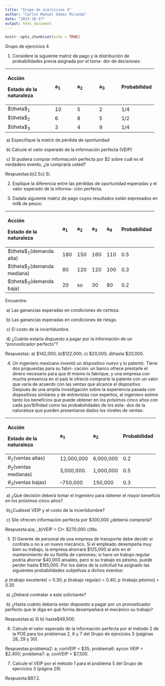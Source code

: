 ```yaml
---
title: "Grupo de ejercicios 4"
author: "Carlos Manuel Gómez Miranda"
date: "2023-10-17"
output: html_document
---
```


```r
knitr::opts_chunk$set(echo = TRUE)
```

Grupo de ejercicios 4

1.  Considere la siguiente matriz de pago y la distribución de probabilidades previa asignada por el toma- dor de decisiones:

+-------------------------+-----------+-----------+-----------+--------------+
| Acción                  | a~1~      | a~2~      | a~3~      | Probabilidad |
|                         |           |           |           |              |
| Estado de la naturaleza |           |           |           |              |
+:========================+:==========+:==========+:==========+:=============+
| \$\\theta\$~1~          | 10        | 5         | 2         | 1/4          |
+-------------------------+-----------+-----------+-----------+--------------+
| \$\\theta\$~2~          | 6         | 8         | 5         | 1/2          |
+-------------------------+-----------+-----------+-----------+--------------+
| \$\\theta\$~3~          | 3         | 4         | 9         | 1/4          |
+-------------------------+-----------+-----------+-----------+--------------+

 a) Especifique la matriz de pérdida de oportunidad

 b) Calcule el valor esperado de la información perfecta (VEIP)

 c) Si pudiera comprar mformacxón perfecta por \$2 sobre cuál es el verdadero evento, ¿la compraría usted?

Respuestas:b)2.5c) Sí.

2.  Explique la diferencia entre las pérdidas de oportunidad esperadas y el valor esperado de la informa- ción perfecta.

3.  Dadala siguiente matriz de pago cuyos resultados están expresados en mil& de pesos:

+---------------------------------+--------+--------+--------+--------+--------------+
| Acción                          | a~1~   | a~2~   | a~3~   | a~4~   | Probabilidad |
|                                 |        |        |        |        |              |
| Estado de la naturaleza         |        |        |        |        |              |
+:================================+:=======+:=======+:=======+:=======+:=============+
| \$\\theta\$~1~(demanda alta)    | 180    | 150    | 160    | 110    | 0.5          |
+---------------------------------+--------+--------+--------+--------+--------------+
| \$\\theta\$~2~(demanda mediana) | 80     | 120    | 120    | 100    | 0.3          |
+---------------------------------+--------+--------+--------+--------+--------------+
| \$\\theta\$~3~(demanda baja)    | 20     | so     | 30     | 80     | 0.2          |
+---------------------------------+--------+--------+--------+--------+--------------+

Encuentre:

 a) Las ganancias esperadas en condiciones de certeza.

 b) Las ganancias esperadas en condiciones de riesgo.

 c) El costo de la incertidumbre.

 d) ¿Cuánto estaría dispuesto a pagar por la información de un "pronosticador perfecto"?

Respuestas: a) \$142,000; b)\$122,000; c) \$20,000; d)hasta \$20,000.

4.  Un ingeniero mexicano inventó un dispositivo nuevo y lo patentó. Tiene dos propuestas para su fabri- cación: un banco ofrece prestarle el dinero necesario para que él mismo lo fabrique, y una empresa con mucha presencia en el país le ofreció comprarle la patente con un valor que varía de acuerdo con las ventas que alcance el dispositivo. Después de una amplia investigación sobre la experiencia pasada con dispositivos similares y de entrevistas con expertos, el ingeniero estimó tanto los beneficios que puede obtener en los próximos cinco años con cada pos1b1hdad como las probabxhdades de los esta- dos de la naturaleza que pueden presentarse dados los niveles de ventas:

+------------------------------+--------------+--------------+--------------+
| Acción                       | a~1~         | a~2~         | Probabilidad |
|                              |              |              |              |
| Estado de la naturaleza      |              |              |              |
+:=============================+:=============+:=============+:=============+
| $\theta$~1~(ventas altas)    | 12,000,000   | 6,000,000    | 0.2          |
+------------------------------+--------------+--------------+--------------+
| $\theta$~2~(ventas medianas) | 3,000,000.   | 1,000,000    | 0.5          |
+------------------------------+--------------+--------------+--------------+
| $\theta$~3~(ventas bajas)    | --750,000    | 150,000      | 0.3          |
+------------------------------+--------------+--------------+--------------+

 a) ¿Qué decisión deberá tomar el ingeniero para obtener el mayor beneficio en los próximos cinco años?

 b)¿Cuálesel VEIP y el costo de la incertidumbre?

 c) Sile ofrecen información perfecta por \$300,000 ¿debería comprarla?

Respuesta:a)a; \_b)VEIP = CI= \$270,000 c)No.

5.  El Gerente de personal de una empresa de transporte debe decidir si contrata o no a un nuevo mecánico. Si el empleado desempeña muy bien su trabajo, la empresa ahorrará \$125,000 al año en el mantenimiento de su flotilla de camiones; si hace un trabajo regular podría ahorrar \$40,000 anuales, pero si su trabajo es pésimo, puede perder hasta \$165,000. Por los datos de la solicitud ha asignado las siguientes probabilidades subjetlvas a dichos eventos:

*p* (trabajo excelente) = 0.30; *p* (trabajo regular) = 0.40; *p* (trabajo pésimo) = 0.30

\ a) ¿Deberá contratar a este solicitante?

\ b) ¿Hasta cuánto debería estar dispuesto a pagar por un pronosticador perfecto que le diga en qué forma desempeñará el mecánico su trabajo?

Respuestas:a) Sí b) hasta\$49,500.

6.  Calcule el valor esperado de la información perfecta por el método 2 de la POE para los problemas 2, 6 y 7 del Grupo de ejercicios 3 (páginas 28, 29 y 30).

Respuestas:problema2: a; conVEIP = \$35; problema6: aycon VEIP = \$2,400; problema7: a; conVEIP = \$7,500.

7.  Calcule el VEIP por el método 1 para el problema 5 del Grupo de ejercicios 3 (página 29).

Respuesta:\$87.2.
